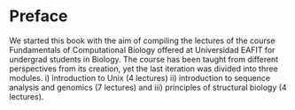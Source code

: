 # Preface {.unnumbered}

We started this book with the aim of compiling the lectures of the course Fundamentals of Computational Biology offered at Universidad EAFIT for undergrad students in Biology. The course has been taught from different perspectives from its creation, yet the last iteration was divided into three modules. i) introduction to Unix (4 lectures) ii) introduction to sequence analysis and genomics (7 lectures) and iii) principles of structural biology (4 lectures).

